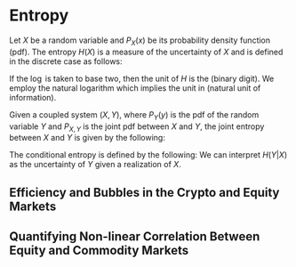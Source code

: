 # Entropy {#entropy}

Let $X$ be a random variable and $P_X(x)$ be its probability density function (pdf). The entropy $H(X)$ is a measure of the uncertainty of $X$ 
and is defined in the discrete case as follows:
\begin{equation}
H(X) = -\sum_{x \in X}{P_X(x)\log{P_X(x)}}.
\label{eq:H}
\end{equation}

If the $\log$ is taken to base two, then the unit of $H$ is the \textit{bit} (binary digit). 
We employ the natural logarithm which implies the unit in \textit{nat} (natural unit of information).

Given a coupled system $(X,Y)$, where $P_Y(y)$ is the pdf of the random variable $Y$ and $P_{X,Y}$ is the joint pdf between $X$ and $Y$, 
the joint entropy between $X$ and $Y$ is given by the following:
\begin{equation}
H(X,Y) = -\sum_{x \in X}{\sum_{y \in Y}{P_{X,Y}(x,y)\log{P_{X,Y}(x,y)}}}.
\label{eq:HXY}
\end{equation}

The conditional entropy is defined by the following:
\begin{equation}
H\left(Y\middle\vert X\right) = H(X,Y) - H(X).
\end{equation}
We can interpret $H\left(Y\middle\vert X\right)$ as the uncertainty of $Y$ given a realization of $X$.

## Efficiency and Bubbles in the Crypto and Equity Markets

## Quantifying Non-linear Correlation Between Equity and Commodity Markets

